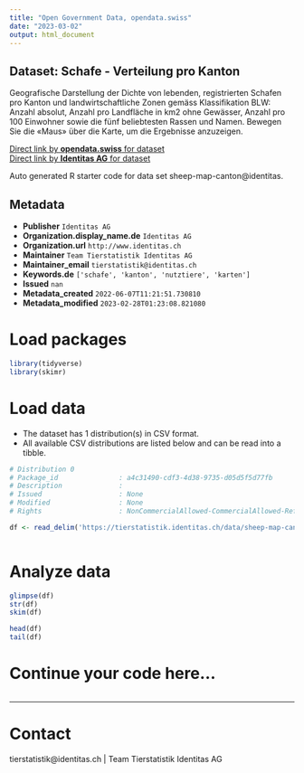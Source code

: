 ```yaml
---
title: "Open Government Data, opendata.swiss"
date: "2023-03-02"
output: html_document
---
```


## Dataset: Schafe - Verteilung pro Kanton

Geografische Darstellung der Dichte von lebenden, registrierten Schafen pro Kanton und landwirtschaftliche Zonen gemäss Klassifikation BLW: Anzahl absolut, Anzahl pro Landfläche in km2 ohne Gewässer, Anzahl pro 100 Einwohner sowie die fünf beliebtesten Rassen und Namen. Bewegen Sie die «Maus» über die Karte, um die Ergebnisse anzuzeigen.

[Direct link by **opendata.swiss** for dataset](https://opendata.swiss/de/dataset/schafe-verteilung-pro-kanton)<br>
[Direct link by **Identitas AG** for dataset](https://tierstatistik.identitas.ch/)

Auto generated R starter code for data set sheep-map-canton@identitas.

## Metadata

- **Publisher** `Identitas AG`
- **Organization.display_name.de** `Identitas AG`
- **Organization.url** `http://www.identitas.ch`
- **Maintainer** `Team Tierstatistik Identitas AG`
- **Maintainer_email** `tierstatistik@identitas.ch`
- **Keywords.de** `['schafe', 'kanton', 'nutztiere', 'karten']`
- **Issued** `nan`
- **Metadata_created** `2022-06-07T11:21:51.730810`
- **Metadata_modified** `2023-02-28T01:23:08.821080`


# Load packages

```r

library(tidyverse)
library(skimr)

```

# Load data

-   The dataset has 1 distribution(s) in CSV format.
-   All available CSV distributions are listed below and can be read into a tibble.

```r

# Distribution 0
# Package_id               : a4c31490-cdf3-4d38-9735-d05d5f5d77fb
# Description              : 
# Issued                   : None
# Modified                 : None
# Rights                   : NonCommercialAllowed-CommercialAllowed-ReferenceRequired

df <- read_delim('https://tierstatistik.identitas.ch/data/sheep-map-canton.csv')



```

# Analyze data

```r

glimpse(df)
str(df)
skim(df)

head(df)
tail(df)

```

# Continue your code here...

```r

```

------------------------------------------------------------------------

# Contact

tierstatistik@identitas.ch | Team Tierstatistik Identitas AG
